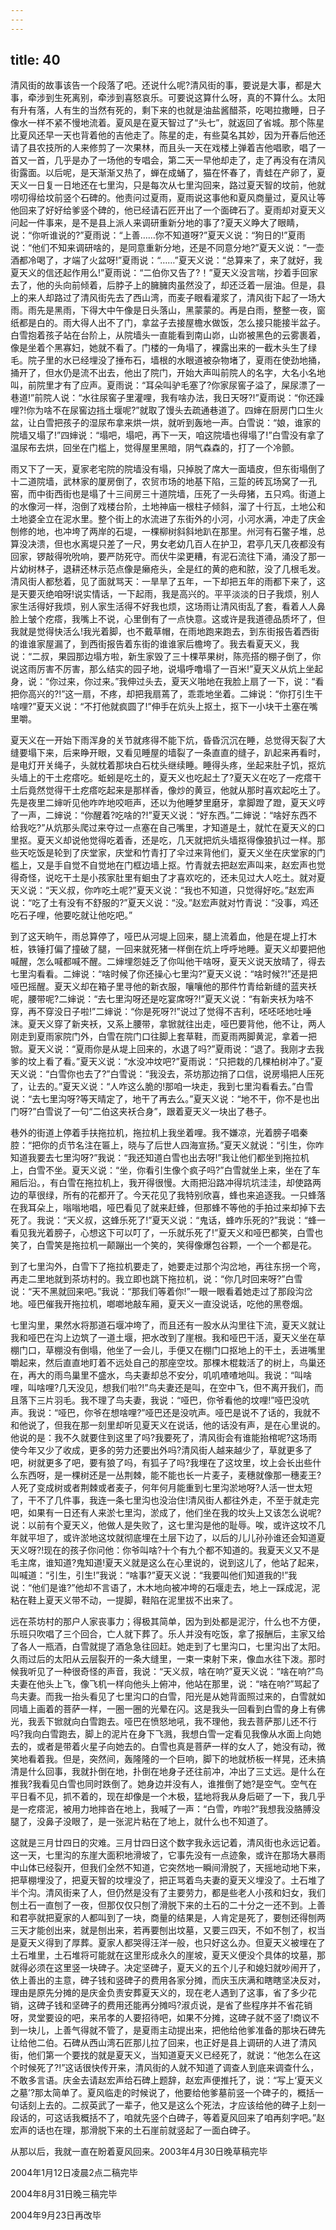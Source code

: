 ```yaml
---
---
---
```

title: 40
---




清风街的故事该告一个段落了吧。还说什么呢?清风街的事，要说是大事，都是大事，牵涉到生死离别，牵涉到喜怒哀乐。可要说这算什么呀，真的不算什么。太阳有升有落，人有生的当然有死的，剩下来的也就是油盐酱醋茶，吃喝拉撒睡，日子像水一样不紧不慢地流着。夏风是在夏天智过了“头七”，就返回了省城。那个陈星比夏风还早一天也背着他的吉他走了。陈星的走，有些莫名其妙，因为开春后他还请了县农技所的人来修剪了一次果林，而且头一天在戏楼上弹着吉他唱歌，唱了一首又一首，几乎是办了一场他的专唱会，第二天一早他却走了，走了再没有在清风街露面。以后呢，是天渐渐又热了，蝉在成蛹了，猫在怀春了，青蛙在产卵了，夏天义一日复一日地还在七里沟，只是每次从七里沟回来，路过夏天智的坟前，他就唠叨得给坟前竖个石碑的。他责问过夏雨，夏雨说这事他和夏风商量过，夏风让等他回来了好好给爹竖个碑的，他已经请石匠开出了一个面碑石了。夏雨却对夏天义问起一件事来，是不是县上派人来调研重新分地的事了?夏天义睁大了眼睛，说：“你听谁说的?”夏雨说：“上善……你不知道呀?”夏天义说：“狗日的!”夏雨说：“他们不知来调研啥的，是同意重新分地，还是不同意分地?”夏天义说：“一壶酒都冷喝了，才端了火盆呀!”夏雨说：“……”夏天义说：“总算来了，来了就好，我夏天义的信还起作用么!”夏雨说：“二伯你又告了?！”夏天义没言喘，抄着手回家去了，他的头向前倾着，后脖子上的臃臃肉虽然没了，却还泛着一层油。但是，县上的来人却路过了清风街先去了西山湾，而麦子眼看灌浆了，清风街下起了一场大雨。雨先是黑雨，下得大中午像是日头落山，黑蒙蒙的。再是白雨，整整一夜，窗纸都是白的。雨大得人出不了门，拿盆子去接屋檐水做饭，怎么接只能接半盆子。白雪抱着孩子站在台阶上，从院墙头一直能看到南山峁，山峁被黑色的云雾裹着，像是坐着个黑寡妇，她就不看了。门楼的一角塌了，裸露出来的一截木头生了绿毛。院子里的水已经埋没了捶布石，墙根的水眼道被杂物堵了，夏雨在使劲地捅，捅开了，但水仍是流不出去，他出了院门，开始大声叫前院人的名字，大名小名地叫，前院里才有了应声。夏雨说：“耳朵叫驴毛塞了?你家尿窖子溢了，屎尿漂了一巷道!”前院人说：“水往尿窖子里灌哩，我有啥办法，我日天呀?!”夏雨说：“你还躁哩?!你为啥不在尿窖边挡土堰呢?”就取了馒头去疏通巷道了。四婶在厨房门口生火盆，让白雪把孩子的湿尿布拿来烘一烘，就听到轰地一声。白雪说：“娘，谁家的院墙又塌了!”四婶说：“塌吧，塌吧，再下一天，咱这院墙也得塌了!”白雪没有拿了温尿布去烘，回坐在门槛上，觉得屋里黑暗，阴气森森的，打了一个冷颤。

雨又下了一天，夏家老宅院的院墙没有塌，只掉脱了席大一面墙皮，但东街塌倒了十二道院墙，武林家的厦房倒了，农贸市场的地基下陷，三踅的砖瓦场窝了一孔窑，而中街西街也是塌了十三间房三十道院墙，压死了一头母猪，五只鸡。街道上的水像河一样，泡倒了戏楼台阶，土地神庙一根柱子倾斜，溜了十行瓦，土地公和土地婆全立在泥水里。整个街上的水流进了东街外的小河，小河水满，冲走了庆金刨修的地，也冲垮了两岸的石堤，一棵柳树斜斜地趴在那里。州河有石鳖子堆，总算没决溃，但也水离堤只差了一尺，男女老幼几百人在护卫，君亭几天几夜都没有回家，锣敲得吮吮响，要严防死守。而伏牛梁更糟，有泥石流往下涌，涌没了那一片幼树林子，退耕还林示范点像是癞疮头，全是红的黄的疤和脓，没了几根毛发。清风街人都愁着，见了面就骂天：一旱旱了五年，一下却把五年的雨都下来了，这是天要灭绝咱呀!说实情话，一下起雨，我是高兴的。平平淡淡的日子我烦，别人家生活得好我烦，别人家生活得不好我也烦，这场雨让清风街乱了套，看着人人鼻脸上皱个疙瘩，我嘴上不说，心里倒有了一点快意。这或许是我道德品质坏了，但我就是觉得快活么!我光着脚，也不戴草帽，在雨地跑来跑去，到东街报告着西街的谁谁家屋漏了，到西街报告着东街的谁谁家后檐垮了。我去看夏天义，我说：“二叔，果园那边塌方啦，新生家毁了三十棵苹果树，陈亮搭的棚子倒了，你说这雨厉害不厉害，那么结实的园子地，说塌呼噜塌了一百米!”夏天义从炕上坐起身，说：“你过来，你过来。”我伸过头去，夏天义啪地在我脸上扇了一下，说：“看把你高兴的?!”这一扇，不疼，却把我扇蔫了，乖乖地坐着。二婶说：“你打引生干啥哩?”夏天义说：“不打他就疯圆了!”伸手在炕头上抠土，抠下一小块干土塞在嘴里嚼。

夏天义在一开始下雨浑身的关节就疼得不能下炕，昏昏沉沉在睡，总觉得天裂了大缝要塌下来，后来睁开眼，又看见睡屋的墙裂了一条直直的缝子，趴起来再看时，是电灯开关绳子，头就枕着那块白石枕头继续睡。睡得头疼，坐起来肚子饥，抠炕头墙上的干土疙瘩吃。蚯蚓是吃土的，夏天义也吃起土了?夏天义在吃了一疙瘩干土后竟然觉得干土疙瘩吃起来是那样香，像炒的黄豆，他就从那时喜欢起吃土了。先是夜里二婶听见他咋咋地咬咂声，还以为他睡梦里磨牙，拿脚蹬了蹬，夏天义哼了一声，二婶说：“你醒着?吃啥的?!”夏天义说：“好东西。”二婶说：“啥好东西不给我吃?”从炕那头爬过来夺过一点塞在自己嘴里，才知道是土，就忙在夏天义的口里抠。夏天义却说他觉得吃着香，还是吃，几天就把炕头墙抠得像狼扒过一样。那些天吃饭是轮到了庆堂家，庆堂和竹青打了伞过来背他们，夏天义坐在庆堂家的门槛上，又是手自觉不自觉地在门框边墙上抠。竹青就去把赵宏声叫来，赵宏声也觉得奇怪，说吃干土是小孩家肚里有蛔虫了才喜欢吃的，还未见过大人吃土。就对夏天义说：“天义叔，你咋吃土呢?”夏天义说：“我也不知道，只觉得好吃。”赵宏声说：“吃了土有没有不舒服的?”夏天义说：“没。”赵宏声就对竹青说：“没事，鸡还吃石子哩，他要吃就让他吃吧。”

到了这天晌午，雨总算停了，哑巴从河堤上回来，腿上流着血，他是在堤上打木桩，铁锤打偏了撞破了腿，一回来就死猪一样倒在炕上呼呼地睡。夏天义却要把他喊醒，怎么喊都喊不醒。二婶埋怨娃乏了你叫他干啥呀，夏天义说天放晴了，得去七里沟看看。二婶说：“啥时候了你还操心七里沟?”夏天义说：“啥时候?!”还是把哑巴摇醒。夏天义却在箱子里寻他的新衣服，嚷嚷他的那件竹青给新缝的蓝夹袄呢，腰带呢?二婶说：“去七里沟呀还是吃宴席呀?!”夏天义说：“有新夹袄为啥不穿，再不穿没日子啦!”二婶说：“你是死呀?!”说过了觉得不吉利，呸呸呸地吐唾沫。夏天义穿了新夹袄，又系上腰带，拿锨就往出走，哑巴要背他，他不让，两人刚走到夏雨家院门外，白雪在院门口往脚上套草鞋，而夏雨两脚黄泥，拿着一把锨。夏天义说：“夏雨你是从堤上回来的，水退了吗?”夏雨说：“退了。我刚才去我爹的坟上看了看。”夏天义说：“水没冲坟吧?”夏雨说：“只把栽的几棵柏树冲了。”夏天义说：“白雪你也去了?”白雪说：“我没去，茶坊那边捎了口信，说房塌把人压死了，让去的。”夏天义说：“人咋这么脆的!那咱一块走，我到七里沟看看去。”白雪说：“去七里沟呀?等天晴定了，地干了再去么。”夏天义说：“地不干，你不是也出门呀?”白雪说了一句“二伯这夹袄合身”，跟着夏天义一块出了巷子。

巷外的街道上停着手扶拖拉机，拖拉机上我坐着哩。我不嫌凉，光着膀子唱秦腔：“把你的贞节名注在匾上，晓与了后世人四海宣扬。”夏天义就说：“引生，你咋知道我要去七里沟呀?”我说：“我还知道白雪也出去呀!”我让他们都坐到拖拉机上，白雪不坐。夏天义说：“坐，你看引生像个疯子吗?”白雪就坐上来，坐在了车厢后沿。，有白雪在拖拉机上，我开得很慢。大雨把沿路冲得坑坑洼洼，却使路两边的草很绿，所有的花都开了。今天花见了我特别欣喜，蜂也来追逐我。一只蜂落在我耳朵上，嗡嗡地唱，哑巴看见了就来赶蜂，但那蜂不等他的手拍过来却掉下去死了。我说：“天义叔，这蜂乐死了!”夏天义说：“鬼话，蜂咋乐死的?”我说：“蜂一看见我光着膀子，心想这下可以叮了，一乐就乐死了!”夏天义和哑巴都笑，白雪也笑了，白雪笑是拖拉机一颠蹦出一个笑的，笑得像爆包谷颗，一个一个都是花。

到了七里沟外，白雪下了拖拉机要走了，她要走过那个沟岔地，再往东拐一个弯，再走二里地就到茶坊村的。我立即也跳下拖拉机，说：“你几时回来呀?”白雪说：“天不黑就回来吧。”我说：“那我们等着你!”一眼一眼看着她走过了那段沟岔地。哑巴催我开拖拉机，啷啷地敲车厢，夏天义一直没说话，吃他的黑卷烟。

七里沟里，果然水将那道石堰冲垮了，而且还有一股水从沟里往下流，夏天义就让我和哑巴在沟上边筑了一道土堰，把水改到了崖根。我和哑巴干活，夏天义坐在草棚门口，草棚没有倒塌，他坐了一会儿，手便又在棚门口抠地上的干土，丢进嘴里嚼起来，然后直直地盯着不远处自己的那座空坟。那棵木棍栽活了的树上，鸟巢还在，再大的雨鸟巢里不盛水，鸟夫妻却总不安分，叽叽喳喳地叫。我说：“叫啥哩，叫啥哩?几天没见，想我们啦?!”鸟夫妻还是叫，在空中飞，但不离开我们，而且落下三片羽毛。我不理了鸟夫妻，我说：“哑巴，你爷看他的坟哩!”哑巴没吭声。我说：“哑巴，你爷在想啥哩?”哑巴还是没吭声。哑巴是说不了话的，我就不和他说了，但我在那一刻里却听见夏天义在说话，他的话没有声，是在心里说的。他说的是：我不久就要住到这里了吗?我要死了，清风街会有谁能抬棺呢?这场雨使今年又少了收成，更多的劳力还要出外吗?清风街人越来越少了，草就更多了吧，树就更多了吧，要有狼了吗，有狐子了吗?我埋在了这坟里，坟上会长出些什么东西呀，是一棵树还是一丛荆棘，能不能也长一片麦子，麦穗就像那一穗麦王?人死了变成树或者荆棘或者麦子，何年何月能重到七里沟淤地呀?人活一世太短了，干不了几件事，我连一条七里沟也没治住!清风街人都往外走，不至于就走完吧，如果有一日还有人来淤七里沟，淤成了，他们坐在我的坟头上又该怎么说呢?说：以前有个夏天义，他做人是失败了，这七里沟是他的耻辱。唉，或许这坟不几年就平坦了，或许淤地这坟就彻底埋在土层下边了，以后的儿儿孙孙谁还会知道夏天义呀?!现在的孩子你问他：你爷叫啥?十个有九个都不知道的。我夏天义又不是毛主席，谁知道?鬼知道!夏天义就是这么在心里说的，说到这儿了，他站了起来，叫喊道：“引生，引生!”我说：“啥事?”夏天义说：“我要叫他们知道我的!”我说：“他们是谁?”他却不言语了，木木地向被冲垮的石堰走去，地上一踩成泥，泥粘在鞋上夏天义带不动，一提脚，鞋陷在泥里拔不出来了。

远在茶坊村的那户人家丧事力；得极其简单，因为到处都是泥泞，什么也不方便，乐班只吹唱了三个回合，亡人就下葬了。乐人并没有吃饭，拿了报酬后，主家又给了各人一瓶酒，白雪就提了酒急急往回赶。她走到了七里沟口，七里沟出了太阳。久雨过后的太阳从云层裂开的一条大缝里，一束一束射下来，像血水往下泼。那时候我听见了一种很奇怪的声音，我说：“天义叔，啥在响?”夏天义说：“啥在响?”鸟夫妻在他头上飞，像飞机一样向他头上俯冲，他站在那里，说：“啥在响?”骂起了鸟夫妻。而我一抬头看见了七里沟口的白雪，阳光是从她背面照过来的，白雪就如同墙上画着的菩萨一样，一圈一圈的光晕在闪。这是我头一回看到白雪的身上有佛光，我丢下锨就向白雪跑去。哑巴在愤怒地吼，我不理他，我去菩萨那儿还不行吗?我向白雪跑去，脚上的泥片在身下飞溅，我想白雪一定看见我像从水面上向她去的，或者是带着火星子向她去的。白雪也真是菩萨一样的女人了，她没有动，微笑地看着我。但是，突然间，轰隆隆的一个巨响，脚下的地就桥板一样晃，还未搞清是什么回事，我就扑倒在地，扑倒在地身子还往前冲，冲出了三丈远。是什么在推我?我看见白雪也同时跌倒了。她身边并没有人，谁推倒了她?是空气。空气在平日看不见，抓不着的，现在却像是一个木极，猛地将我从身后砸了一下，我几乎是一疙瘩泥，被用力地摔沓在地上，我喊了一声：“白雪，咋啦?”我想我没胳膊没腿了，没鼻子没眼了，是一张泥片粘在了地上，就什么也不知道了。

这就是三月廿四日的灾难。三月廿四日这个数字我永远记着，清风街也永远记着。这一天，七里沟的东崖大面积地滑坡了，它事先没有一点迹象，或许在那场大暴雨中山体已经裂开，但我们全然不知道，它突然地一瞬间滑脱了，天摇地动地下来，把草棚埋没了，把夏天智的坟埋没了，把正骂着鸟夫妻的夏天义埋没了。土石堆了半个沟。清风街来了人，但仍然是没有了主要劳力，都是些老人小孩和妇女，我们刨土石一直刨了一夜，但那仅仅只刨了滑脱下来的土石的二十分之一还不到。上善和君亭就把夏家的人都叫到了一块，商量的结果是，人肯定是死了，要刨还得刨两三天才能创出来，就是刨出来，若再要刨出坟墓，又要三四天，不如不刨了，权当是夏天义得到了厚葬。夏家人都哭得汪洋一般，也只好这么办。但夏天义被埋在了土石堆里，土石堆将可能就在这里形成永久的崖坡，夏天义便没个具体的坟墓，那就得必须在这里竖一块碑子。决定坚碑子，夏天义的五个儿子和媳妇就吵闹开了，依上善出的主意，碑子钱和竖碑子的费用各家分摊，而庆玉庆满和瞎瞎坚决反对，理由是原先分摊的是庆金负责安葬夏天义的，现在老人遇到了这事，省了多少花销，这碑子钱和坚碑子的费用还能再分摊吗?淑贞说，是省了些程序并不省花销呀，灵堂要设的吧，来吊孝的人要招待吧，如果不分摊，这碑子就不竖了!商议不到一块儿，上善气得就不管了，是夏雨主动提出来，把他给他爹准备的那块石碑先让给他二伯。石碑从西山湾石匠那儿拉了回来，也正好是县上调研的人进了清风街，他们第一个要找的就是夏天义，当知道夏天义已经死了，就说：“他怎么在这个时候死了?!”这话很快传开来，清风街的人就不知道了调查人到底来调查什么，不敢多言语。庆金去请赵宏声给石碑上题辞，赵宏声便推托了，说：“写上‘夏天义之墓’?那太简单了。夏风临走的时候说了，他要给他爹墓前竖一个碑子的，概括一句话刻上去的。二叔英武了一辈子，他又是这么个死法，才应该给他的碑子上刻一段话的，可这话我概括不了，咱就先竖个白碑子，等着夏风回来了咱再刻字吧。”赵宏声的话也在理，那滑脱下来的土石崖前就竖起了一面白碑子。

从那以后，我就一直在盼着夏风回来。2003年4月30日晚草稿完毕

2004年1月12日凌晨2点二稿完毕

2004年8月31日晚三稿完毕

2004年9月23日再改毕